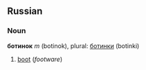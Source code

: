 ==Russian==
===Noun===
'''ботинок''' ''m'' (botinok), plural: [[ботинки]] (botinki)

# [[boot]] (''footware'')